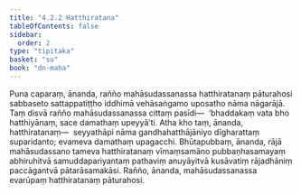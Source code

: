 ```yaml
---
title: "4.2.2 Hatthiratana"
tableOfContents: false
sidebar:
  order: 2
type: "tipitaka"
basket: "su"
book: "dn-maha"
---
```



<DynamicBreadcrumb />

<Division number="246" book="dn-maha">

<Paragraph number="543" book="dn-maha">
Puna caparaṃ, ānanda, rañño mahāsudassanassa hatthiratanaṃ pāturahosi sabbaseto sattappatiṭṭho iddhimā vehāsaṅgamo uposatho nāma nāgarājā. Taṃ disvā rañño mahāsudassanassa cittaṃ pasīdi—  ‘bhaddakaṃ vata bho hatthiyānaṃ, sace damathaṃ upeyyā’ti. Atha kho taṃ, ānanda, hatthiratanaṃ—  seyyathāpi nāma gandhahatthājāniyo dīgharattaṃ suparidanto; evameva damathaṃ upagacchi. Bhūtapubbaṃ, ānanda, rājā mahāsudassano tameva hatthiratanaṃ vīmaṃsamāno pubbaṇhasamayaṃ abhiruhitvā samuddapariyantaṃ pathaviṃ anuyāyitvā kusāvatiṃ rājadhāniṃ paccāgantvā pātarāsamakāsi. Rañño, ānanda, mahāsudassanassa evarūpaṃ hatthiratanaṃ pāturahosi.
</Paragraph>
</Division>